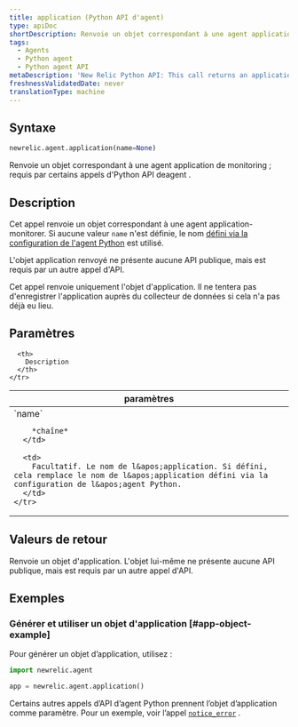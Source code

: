 ```yaml
---
title: application (Python API d'agent)
type: apiDoc
shortDescription: Renvoie un objet correspondant à une agent application de monitoring ; requis par certains appels d'Python API deagent .
tags:
  - Agents
  - Python agent
  - Python agent API
metaDescription: 'New Relic Python API: This call returns an application object used in other Python agent API calls.'
freshnessValidatedDate: never
translationType: machine
---
```


## Syntaxe

```py
newrelic.agent.application(name=None)
```

Renvoie un objet correspondant à une agent application de monitoring ; requis par certains appels d&apos;Python API deagent .

## Description

Cet appel renvoie un objet correspondant à une agent application-monitorer. Si aucune valeur `name` n&apos;est définie, le nom [défini via la configuration de l&apos;agent Python](/docs/agents/python-agent/installation-configuration/python-agent-configuration#app_name) est utilisé.

L&apos;objet application renvoyé ne présente aucune API publique, mais est requis par un autre appel d&apos;API.

<Callout variant="important">
  Cet appel renvoie uniquement l&apos;objet d&apos;application. Il ne tentera pas d&apos;enregistrer l&apos;application auprès du collecteur de données si cela n&apos;a pas déjà eu lieu.
</Callout>

## Paramètres

<table>
  <thead>
    <tr>
      <th width="25%">
        paramètres
      </th>

      <th>
        Description
      </th>
    </tr>
  </thead>

  <tbody>
    <tr>
      <td>
        `name`

        *chaîne*
      </td>

      <td>
        Facultatif. Le nom de l&apos;application. Si défini, cela remplace le nom de l&apos;application défini via la configuration de l&apos;agent Python.
      </td>
    </tr>
  </tbody>
</table>

## Valeurs de retour

Renvoie un objet d&apos;application. L&apos;objet lui-même ne présente aucune API publique, mais est requis par un autre appel d&apos;API.

## Exemples

### Générer et utiliser un objet d&apos;application [#app-object-example]

Pour générer un objet d’application, utilisez :

```py
import newrelic.agent

app = newrelic.agent.application()
```

Certains autres appels d’API d’agent Python prennent l’objet d’application comme paramètre. Pour un exemple, voir l’appel [`notice_error`](/docs/agents/python-agent/python-agent-api/noticeerror-python-agent-api/) .